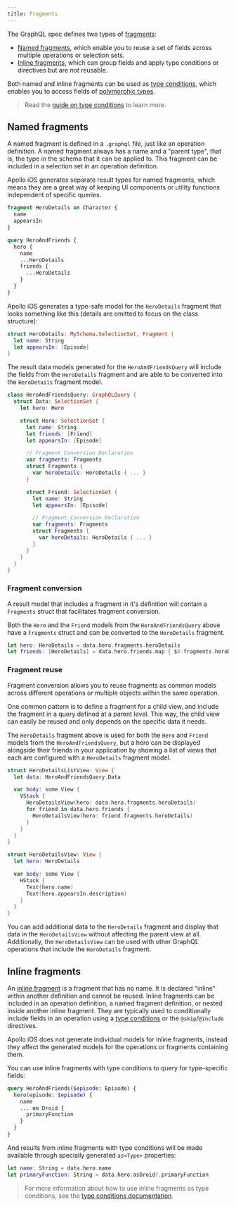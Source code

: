 ```yaml
---
title: Fragments
---
```


The GraphQL spec defines two types of [fragments](http://graphql.org/learn/queries/#fragments):
- [Named fragments](#named-fragments), which enable you to reuse a set of fields across multiple operations or selection sets.
- [Inline fragments](#inline-fragments), which can group fields and apply type conditions or directives but are *not* reusable.

Both named and inline fragments can be used as [type conditions](./type-conditions), which enables you to access fields of [polymorphic types](https://www.apollographql.com/docs/apollo-server/schema/unions-interfaces/).

> Read the [guide on type conditions](./type-conditions) to learn more.

## Named fragments

A named fragment is defined in a `.graphql` file, just like an operation definition. A named fragment always has a name and a "parent type", that is, the type in the schema that it can be applied to. This fragment can be included in a selection set in an operation definition.

Apollo iOS generates separate result types for named fragments, which means they are a great way of keeping UI components or utility functions independent of specific queries.

<CodeColumns cols={2}>

```graphql title="HeroDetailsFragment.graphql"
fragment HeroDetails on Character {
  name
  appearsIn
}
```

```graphql title="HeroAndFriendsQuery.graphql"
query HeroAndFriends {
  hero {
    name
    ...HeroDetails
    friends {
      ...HeroDetails
    }
  }
}
```

</CodeColumns>

Apollo iOS generates a type-safe model for the `HeroDetails` fragment that looks something like this (details are omitted to focus on the class structure):

```swift title="HeroDetails.graphql.swift"
struct HeroDetails: MySchema.SelectionSet, Fragment {
  let name: String
  let appearsIn: [Episode]
}
```

The result data models generated for the `HeroAndFriendsQuery` will include the fields from the `HeroDetails` fragment and are able to be converted into the `HeroDetails` fragment model.

```swift title="HeroAndFriendsQuery.graphql.swift"
class HeroAndFriendsQuery: GraphQLQuery {
  struct Data: SelectionSet {
    let hero: Hero

    struct Hero: SelectionSet {
      let name: String
      let friends: [Friend]
      let appearsIn: [Episode]

      // Fragment Conversion Declaration
      var fragments: Fragments
      struct Fragments {
        var heroDetails: HeroDetails { ... }
      }

      struct Friend: SelectionSet {
        let name: String
        let appearsIn: [Episode]

        // Fragment Conversion Declaration
        var fragments: Fragments
        struct Fragments {
          var heroDetails: HeroDetails { ... }
        }
      }
    }
  }
}
```

### Fragment conversion

A result model that includes a fragment in it's definition will contain a `Fragments` struct that facilitates fragment conversion.

Both the `Hero` and the `Friend` models from the `HeroAndFriendsQuery` above have a `Fragments` struct and can be converted to the `HeroDetails` fragment.

```swift
let hero: HeroDetails = data.hero.fragments.heroDetails
let friends: [HeroDetails] = data.hero.friends.map { $0.fragments.heroDetails }
```

### Fragment reuse

Fragment conversion allows you to reuse fragments as common models across different operations or multiple objects within the same operation.

One common pattern is to define a fragment for a child view, and include the fragment in a query defined at a parent level. This way, the child view can easily be reused and only depends on the specific data it needs.

The `HeroDetails` fragment above is used for both the `Hero` and `Friend` models from the `HeroAndFriendsQuery`, but a hero can be displayed alongside their friends in your application by showing a list of views that each are configured with a `HeroDetails` fragment model.

```swift title="HeroDetailsView.swift"
struct HeroDetailsListView: View {
  let data: HeroAndFriendsQuery.Data

  var body: some View {
    VStack {
      HeroDetailsView(hero: data.hero.fragments.heroDetails)
      for friend in data.hero.friends {
        HeroDetailsView(hero: friend.fragments.heroDetails)
      }
    }
  }
}

struct HeroDetailsView: View {
  let hero: HeroDetails

  var body: some View {
    HStack {
      Text(hero.name)
      Text(hero.appearsIn.description)
    }
  }
}
```

You can add additional data to the `HeroDetails` fragment and display that data in the `HeroDetailsView` without affecting the parent view at all. Additionally, the `HeroDetailsView` can be used with other GraphQL operations that include the `HeroDetails` fragment.

## Inline fragments

An [inline fragment](http://graphql.org/learn/queries/#inline-fragments) is a fragment that has no name. It is declared "inline" within another definition and cannot be reused. Inline fragments can be included in an operation definition, a named fragment definition, or nested inside another inline fragment. They are typically used to conditionally include fields in an operation using a [type conditions](./type-conditions) or the `@skip`/`@include` directives.

Apollo iOS does not generate individual models for inline fragments, instead they affect the generated models for the operations or fragments containing them.

You can use inline fragments with type conditions to query for type-specific fields:

```graphql
query HeroAndFriends($episode: Episode) {
  hero(episode: $episode) {
    name
    ... on Droid {
      primaryFunction
    }
  }
}
```

And results from inline fragments with type conditions will be made available through specially generated `as<Type>` properties:

```swift
let name: String = data.hero.name
let primaryFunction: String = data.hero.asDroid?.primaryFunction
```

> For more information about how to use inline fragments as type conditions, see the [type conditions documentation](./type-conditions).
